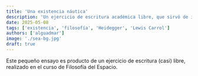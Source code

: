 ```yaml
---
title: 'Una existencia náutica'
description: 'Un ejercicio de escritura académica libre, que sirvó de inspiración para a-log'
date: 2025-05-08
tags: ['existencia', 'filosofía', 'Heidegger', 'Lewis Carrol']
authors: ['alguadmar']
image: './sea-bg.jpg'
draft: true
---
```

Este pequeño ensayo es producto de un ejercicio de escritura (casi) libre, realizado en el curso de Filosofía del Espacio. 

